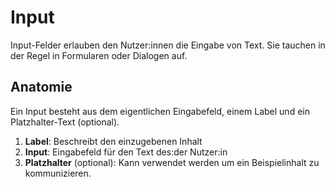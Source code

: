 
# Input

Input-Felder erlauben den Nutzer:innen die Eingabe von Text. Sie tauchen in der Regel in Formularen oder Dialogen auf.

<Canvas>
  <Story id="components-input-input--without-value" />
</Canvas>

## Anatomie

Ein Input besteht aus dem eigentlichen Eingabefeld, einem Label und ein Platzhalter-Text (optional).

<!-- Optional: schematische Darstellung -->

1. **Label**: Beschreibt den einzugebenen Inhalt
2. **Input**: Eingabefeld für den Text des:der Nutzer:in
3. **Platzhalter** (optional): Kann verwendet werden um ein Beispielinhalt zu kommunizieren.

<!--
## Platzierung

Hier kann beschrieben werden, wie ein Input in verschiedenen Kontexten platziert wird.
-->

<!--
## Inhalt

Hier können Regeln für die Inhalte von Inputs definiert werden, z.B. Wording von Labels.
-->
